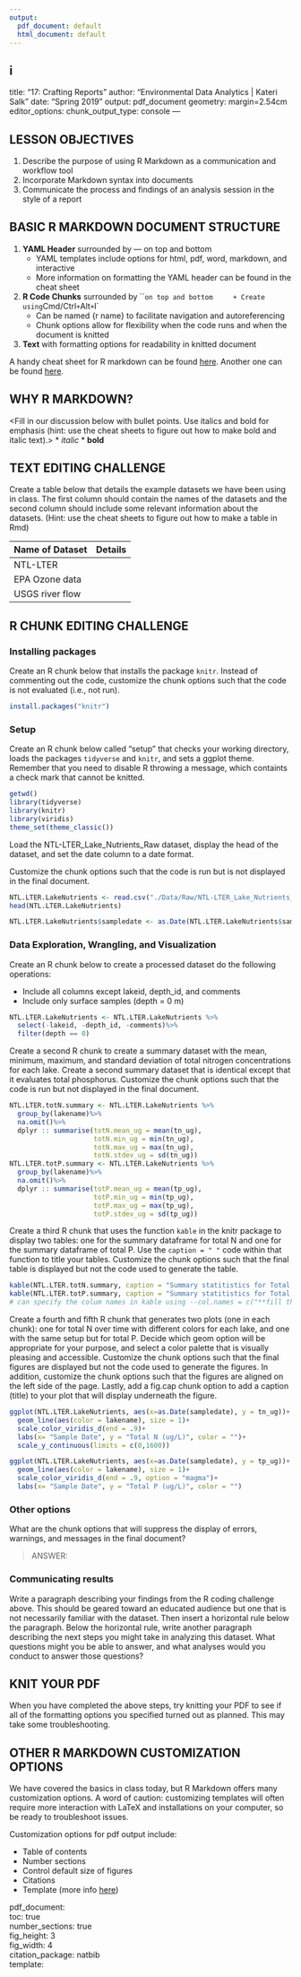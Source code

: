```yaml
---
output:
  pdf_document: default
  html_document: default
---
```

i
---
title: "17: Crafting Reports"
author: "Environmental Data Analytics | Kateri Salk"
date: "Spring 2019"
output: pdf_document
geometry: margin=2.54cm
editor_options: 
  chunk_output_type: console
---

## LESSON OBJECTIVES
1. Describe the purpose of using R Markdown as a communication and workflow tool
2. Incorporate Markdown syntax into documents
3. Communicate the process and findings of an analysis session in the style of a report

## BASIC R MARKDOWN DOCUMENT STRUCTURE

1. **YAML Header** surrounded by --- on top and bottom
    + YAML templates include options for html, pdf, word, markdown, and interactive
    + More information on formatting the YAML header can be found in the cheat sheet
2. **R Code Chunks** surrounded by ``` on top and bottom
    + Create using `Cmd/Ctrl` + `Alt` + `I`
    + Can be named {r name} to facilitate navigation and autoreferencing
    + Chunk options allow for flexibility when the code runs and when the document is knitted
3. **Text** with formatting options for readability in knitted document


A handy cheat sheet for R markdown can be found [here](https://www.rstudio.com/wp-content/uploads/2015/03/rmarkdown-reference.pdf). Another one can be found [here](https://www.rstudio.com/wp-content/uploads/2015/02/rmarkdown-cheatsheet.pdf).

## WHY R MARKDOWN?

<Fill in our discussion below with bullet points. Use italics and bold for emphasis (hint: use the cheat sheets to figure out how to make bold and italic text).>
* *italic*
* **bold**


## TEXT EDITING CHALLENGE

Create a table below that details the example datasets we have been using in class. The first column should contain the names of the datasets and the second column should include some relevant information about the datasets. (Hint: use the cheat sheets to figure out how to make a table in Rmd)

Name of Dataset | Details
----------------|----------------------
NTL-LTER        |
EPA Ozone data  |
USGS river flow |

## R CHUNK EDITING CHALLENGE
### Installing packages
Create an R chunk below that installs the package `knitr`. Instead of commenting out the code, customize the chunk options such that the code is not evaluated (i.e., not run). 


```r
install.packages("knitr")

```

### Setup
Create an R chunk below called "setup" that checks your working directory, loads the packages `tidyverse` and `knitr`, and sets a ggplot theme. Remember that you need to disable R throwing a message, which containts a check mark that cannot be knitted.

```r
getwd()
library(tidyverse)
library(knitr)
library(viridis)
theme_set(theme_classic())

```


Load the NTL-LTER_Lake_Nutrients_Raw dataset, display the head of the dataset, and set the date column to a date format.  

Customize the chunk options such that the code is run but is not displayed in the final document.

```r
NTL.LTER.LakeNutrients <- read.csv("./Data/Raw/NTL-LTER_Lake_Nutrients_Raw.csv")
head(NTL.LTER.LakeNutrients)

NTL.LTER.LakeNutrients$sampledate <- as.Date(NTL.LTER.LakeNutrients$sampledate, format = "%m/%d/%y")

```



### Data Exploration, Wrangling, and Visualization
Create an R chunk below to create a processed dataset do the following operations: 

* Include all columns except lakeid, depth_id, and comments
* Include only surface samples (depth = 0 m)
```r
NTL.LTER.LakeNutrients <- NTL.LTER.LakeNutrients %>%
  select(-lakeid, -depth_id, -comments)%>%
  filter(depth == 0)
```


Create a second R chunk to create a summary dataset with the mean, minimum, maximum, and standard deviation of total nitrogen concentrations for each lake. Create a second summary dataset that is identical except that it evaluates total phosphorus. Customize the chunk options such that the code is run but not displayed in the final document. 
```r
NTL.LTER.totN.summary <- NTL.LTER.LakeNutrients %>%
  group_by(lakename)%>%
  na.omit()%>%
  dplyr :: summarise(totN.mean_ug = mean(tn_ug),
                     totN.min_ug = min(tn_ug),
                     totN.max_ug = max(tn_ug),
                     totN.stdev_ug = sd(tn_ug))
NTL.LTER.totP.summary <- NTL.LTER.LakeNutrients %>%
  group_by(lakename)%>%
  na.omit()%>%
  dplyr :: summarise(totP.mean_ug = mean(tp_ug),
                     totP.min_ug = min(tp_ug),
                     totP.max_ug = max(tp_ug),
                     totP.stdev_ug = sd(tp_ug))
```


Create a third R chunk that uses the function `kable` in the knitr package to display two tables: one for the summary dataframe for total N and one for the summary dataframe of total P. Use the `caption = " "` code within that function to title your tables. Customize the chunk options such that the final table is displayed but not the code used to generate the table. 

```r
kable(NTL.LTER.totN.summary, caption = "Summary statitistics for Total Nitrogen by lake")
kable(NTL.LTER.totP.summary, caption = "Summary statitistics for Total Phosphorus by lake")
# can specify the colum names in kable using --col.names = c("**fill this in**"),
```


Create a fourth and fifth R chunk that generates two plots (one in each chunk): one for total N over time with different colors for each lake, and one with the same setup but for total P. Decide which geom option will be appropriate for your purpose, and select a color palette that is visually pleasing and accessible. Customize the chunk options such that the final figures are displayed but not the code used to generate the figures. In addition, customize the chunk options such that the figures are aligned on the left side of the page. Lastly, add a fig.cap chunk option to add a caption (title) to your plot that will display underneath the figure.
```r
ggplot(NTL.LTER.LakeNutrients, aes(x=as.Date(sampledate), y = tn_ug))+
  geom_line(aes(color = lakename), size = 1)+
  scale_color_viridis_d(end = .9)+
  labs(x= "Sample Date", y = "Total N (ug/L)", color = "")+
  scale_y_continuous(limits = c(0,1600))
```

```r
ggplot(NTL.LTER.LakeNutrients, aes(x=as.Date(sampledate), y = tp_ug))+
  geom_line(aes(color = lakename), size = 1)+
  scale_color_viridis_d(end = .9, option = "magma")+
  labs(x= "Sample Date", y = "Total P (ug/L)", color = "")
```


### Other options
What are the chunk options that will suppress the display of errors, warnings, and messages in the final document? 

> ANSWER: 

### Communicating results
Write a paragraph describing your findings from the R coding challenge above. This should be geared toward an educated audience but one that is not necessarily familiar with the dataset. Then insert a horizontal rule below the paragraph. Below the horizontal rule, write another paragraph describing the next steps you might take in analyzing this dataset. What questions might you be able to answer, and what analyses would you conduct to answer those questions?

## KNIT YOUR PDF
When you have completed the above steps, try knitting your PDF to see if all of the formatting options you specified turned out as planned. This may take some troubleshooting. 

## OTHER R MARKDOWN CUSTOMIZATION OPTIONS
We have covered the basics in class today, but R Markdown offers many customization options. A word of caution: customizing templates will often require more interaction with LaTeX and installations on your computer, so be ready to troubleshoot issues.

Customization options for pdf output include: 

* Table of contents
* Number sections
* Control default size of figures
* Citations
* Template (more info [here](http://jianghao.wang/post/2017-12-08-rmarkdown-templates/))

pdf_document:  
    toc: true  
    number_sections: true  
    fig_height: 3  
    fig_width: 4  
    citation_package: natbib  
    template:  

